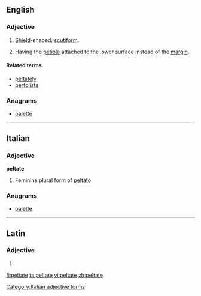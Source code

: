==English==

===Adjective===
{{en-adj}}

# [[shield|Shield]]-shaped; [[scutiform]].
# {{context|botany|of leaves|lang=en}} Having the [[petiole]] attached to the lower surface instead of the [[margin]].

====Related terms====
* [[peltately]]
* [[perfoliate]]

===Anagrams===
* [[palette#English|palette]]

----

==Italian==

===Adjective===
'''peltate''' {{f}}

# Feminine plural form of [[peltato]]

===Anagrams===
* [[palette#Italian|palette]]

[[Category:Italian adjective forms]]

----

==Latin==

===Adjective===
{{la-adj-form|peltāte}}

# {{inflection of|peltātus||voc|m|s|lang=la}}

[[fi:peltate]]
[[ta:peltate]]
[[vi:peltate]]
[[zh:peltate]]